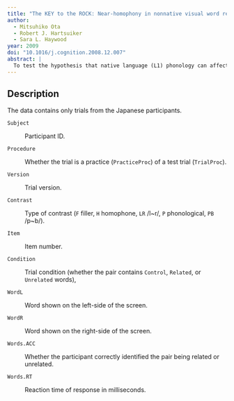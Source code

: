 ```yaml
---
title: "The KEY to the ROCK: Near-homophony in nonnative visual word recognition"
author:
  - Mitsuhiko Ota
  - Robert J. Hartsuiker
  - Sara L. Haywood
year: 2009
doi: "10.1016/j.cognition.2008.12.007"
abstract: |
  To test the hypothesis that native language (L1) phonology can affect the lexical representations of nonnative words, a visual semantic-relatedness decision task in English was given to native speakers and nonnative speakers whose L1 was Japanese or Arabic. In the critical conditions, the word pair contained a homophone or near-homophone of a semantically associated word, where a near-homophone was defined as a phonological neighbor involving a contrast absent in the speaker’s L1 (e.g., ROCK–LOCK for native speakers of Japanese). In all participant groups, homophones elicited more false positive errors and slower processing than spelling controls. In the Japanese and Arabic groups, near-homophones also induced relatively more false positives and slower processing. The results show that, even when auditory perception is not involved, recognition of nonnative words and, by implication, their lexical representations are affected by the L1 phonology.
---
```


## Description

The data contains only trials from the Japanese participants.

`Subject`

:   Participant ID.

`Procedure`

:   Whether the trial is a practice (`PracticeProc`) of a test trial (`TrialProc`).

`Version`

:   Trial version.

`Contrast`

:   Type of contrast (`F` filler, `H` homophone, `LR` /l~r/, `P` phonological, `PB` /p~b/).

`Item`

:   Item number.

`Condition`

:   Trial condition (whether the pair contains `Control`, `Related`, or `Unrelated` words),

`WordL`

:   Word shown on the left-side of the screen.

`WordR`

:   Word shown on the right-side of the screen.

`Words.ACC`

:   Whether the participant correctly identified the pair being related or unrelated.

`Words.RT`

:   Reaction time of response in milliseconds.
